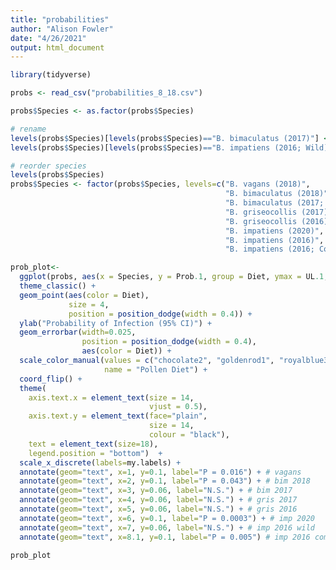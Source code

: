 ```yaml
---
title: "probabilities"
author: "Alison Fowler"
date: "4/26/2021"
output: html_document
---
```


```r
library(tidyverse)
```

```r
probs <- read_csv("probabilities_8_18.csv")

probs$Species <- as.factor(probs$Species)

# rename 
levels(probs$Species)[levels(probs$Species)=="B. bimaculatus (2017)"] <- "B. bimaculatus (2017; IMP-2)"
levels(probs$Species)[levels(probs$Species)=="B. impatiens (2016; Wild)"] <- "B. impatiens (2016)"

# reorder species 
levels(probs$Species)
probs$Species <- factor(probs$Species, levels=c("B. vagans (2018)",
                                                "B. bimaculatus (2018)",
                                                "B. bimaculatus (2017; IMP-2)",
                                                "B. griseocollis (2017)", 
                                                "B. griseocollis (2016)",
                                                "B. impatiens (2020)",
                                                "B. impatiens (2016)",
                                                "B. impatiens (2016; Commercial)"))
```

```r
prob_plot<-
  ggplot(probs, aes(x = Species, y = Prob.1, group = Diet, ymax = UL.1, ymin = LL.1)) + 
  theme_classic() +
  geom_point(aes(color = Diet),
             size = 4,
             position = position_dodge(width = 0.4)) + 
  ylab("Probability of Infection (95% CI)") + 
  geom_errorbar(width=0.025,
                position = position_dodge(width = 0.4),
                aes(color = Diet)) + 
  scale_color_manual(values = c("chocolate2", "goldenrod1", "royalblue3"),
                     name = "Pollen Diet") + 
  coord_flip() + 
  theme(
    axis.text.x = element_text(size = 14,
                               vjust = 0.5), 
    axis.text.y = element_text(face="plain",
                               size = 14,
                               colour = "black"),
    text = element_text(size=18),
    legend.position = "bottom")  +
  scale_x_discrete(labels=my.labels) + 
  annotate(geom="text", x=1, y=0.1, label="P = 0.016") + # vagans 
  annotate(geom="text", x=2, y=0.1, label="P = 0.043") + # bim 2018 
  annotate(geom="text", x=3, y=0.06, label="N.S.") + # bim 2017
  annotate(geom="text", x=4, y=0.06, label="N.S.") + # gris 2017
  annotate(geom="text", x=5, y=0.06, label="N.S.") + # gris 2016
  annotate(geom="text", x=6, y=0.1, label="P = 0.0003") + # imp 2020
  annotate(geom="text", x=7, y=0.06, label="N.S.") + # imp 2016 wild
  annotate(geom="text", x=8.1, y=0.1, label="P = 0.005") # imp 2016 comm  

prob_plot
```

